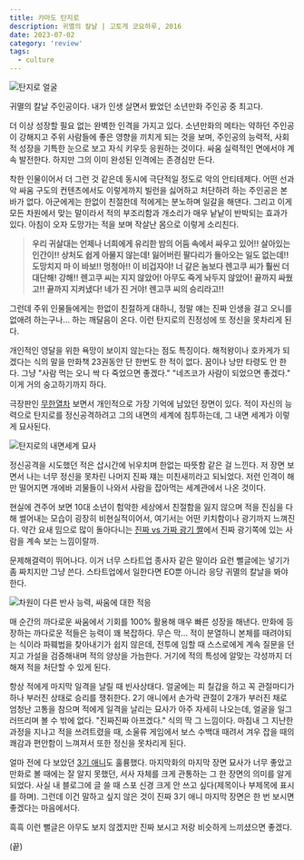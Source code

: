 ```yaml
---
title: 카마도 탄지로
description: 귀멸의 칼날 | 고토게 코요하루, 2016
date: 2023-07-02
category: 'review'
tags:
  - culture
---
```


![탄지로 얼굴](https://i.namu.wiki/i/GshZSQDoRQsd3eDrRFX0t_GdpOoyzAyHuyUlHeCsy3ba3tbIvUzoD2IcWCahZh9TGsnnkZ9Mv-tE6_aHFs-OrxiczV3iktuo1ucx4d2yGKuc6Cn5WxmCn9vYpC9jTYIYfjQlivW5FtKQYZOYdLk-og.webp)

귀멸의 칼날 주인공이다. 내가 인생 살면서 봤었던 소년만화 주인공 중 최고다.

더 이상 성장할 필요 없는 완벽한 인격을 가지고 있다. 소년만화의 메타는 약하던 주인공이 강해지고 주위 사람들에 좋은 영향을 끼치게 되는 것을 보며, 주인공의 능력적, 사회적 성장을 기특한 눈으로 보고 자식 키우듯 응원하는 것이다.
싸움 실력적인 면에서야 계속 발전한다. 하지만 그의 이미 완성된 인격에는 존경심만 든다.

착한 인물이어서 더 그런 것 같은데 동시에 극단적일 정도로 악의 안티테제다. 어떤 선과악 싸움 구도의 컨텐츠에서도 이렇게까지 빌런을 싫어하고 처단하려 하는 주인공은 본 바가 없다.
아군에게는 한없이 친절한데 적에게는 분노하며 일갈을 해댄다. 그리고 이게 모든 차원에서 맞는 말이라서 적의 부조리함과 개소리가 매우 낱낱이 반박되는 효과가 있다. 아침이 오자 도망가는 적을 보며 작살난 몸으로 이렇게 소리친다.

> **우리 귀살대는 언제나 너희에게 유리한 밤의 어둠 속에서 싸우고 있어!! 살아있는 인간이!! 상처도 쉽게 아물지 않는데! 잃어버린 팔다리가 돌아오는 일도 없는데!! 도망치지 마 이 바보!! 멍청아!! 이 비겁자야! 너 같은 놈보다 렌고쿠 씨가 훨씬 더 대단해! 강해!! 렌고쿠 씨는 지지 않았어! 아무도 죽게 놔두지 않았어! 끝까지 싸웠고!! 끝까지 지켜냈다! 네가 진 거야! 렌고쿠 씨의 승리라고!!**

그런데 주위 인물들에게는 한없이 친절하게 대하니, 정말 얘는 진짜 인생을 걸고 오니를 없애려 하는구나... 하는 깨달음이 온다. 이런 탄지로의 진정성에 또 정신을 못차리게 된다.

개인적인 영달을 위한 욕망이 보이지 않는다는 점도 특징이다. 해적왕이나 호카게가 되겠다는 식의 말을 만화책 23권동안 단 한번도 한 적이 없다. 꿈이나 낭만 타령도 안 한다.
그냥 "사람 먹는 오니 싹 다 죽었으면 좋겠다." "네즈코가 사람이 되었으면 좋겠다." 이게 거의 숭고하기까지 하다.

극장판인 [무한열차](https://watcha.com/ko-KR/contents/tlObjnj) 보면서 개인적으로 가장 기억에 남았던 장면이 있다. 적이 자신의 능력으로 탄지로를 정신공격하려고 그의 내면의 세계에 침투하는데, 그 내면 세계가 이렇게 묘사된다.

![탄지로의 내면세계 묘사](https://i.namu.wiki/i/Bt3CIxgvLbB1ji9uffkuMJHXU8TetZ8DaMWlgJWBa45UryGGIrt3ZZw7JDx_rLdBEM8XxgzzqNoZcpH51SRESYh6wkLvEm_1z7t31y0TCUI5OS-VRUbG_IACi4XnrJxUMbOAx0Us_7FUOzpNvb7CYQ.webp)

정신공격을 시도했던 적은 삽시간에 뉘우치며 한없는 따뜻함 같은 걸 느낀다. 저 장면 보면서 나는 너무 정신을 못차린 나머지 진짜 쟤는 미친새끼라고 되뇌었다. 저런 인격이 해만 떨어지면 개에바 괴물들이 나와서 사람을 잡아먹는 세계관에서 나온 것이다.

현실에 견주어 보면 10대 소년이 험악한 세상에서 친절함을 잃지 않으며 적을 진심을 다해 썰어내는 모습이 굉장히 비현실적이어서, 여기서는 어떤 키치함이나 광기까지 느껴진다. 약간 요새 밈으로 많이 돌아다니는 [진짜 vs 가짜 광기 짤](https://m.post.naver.com/viewer/postView.naver?volumeNo=29284697&memberNo=5079266)에서 진짜 광기쪽에 있는 사람을 계속 보는 느낌이랄까.

문제해결력이 뛰어나다. 이거 너무 스타트업 종사자 같은 말이라 요런 뻘글에는 넣기가 좀 짜치지만 그냥 쓴다. 스타트업에서 일한다면 EO뿐 아니라 응당 귀멸의 칼날을 봐야한다.

![차원이 다른 반사 능력, 싸움에 대한 적응](https://pbs.twimg.com/media/Eu1pJkEVgAA3UPI?format=jpg&name=small)

매 순간의 까다로운 싸움에서 기회를 100% 활용해 매우 빠른 성장을 해낸다. 만화에 등장하는 까다로운 적들은 능력이 꽤 복잡하다. 무슨 막... 적이 분열하니 본체를 때려야되는 식이라 파훼법을 찾아내기가 쉽지 않은데,
전투에 임할 때 스스로에게 계속 질문을 던지고 가설을 검증해내며 적의 양상을 가늠한다. 거기에 적의 특성에 알맞는 각성까지 더해져 적을 처단할 수 있게 된다.

항상 적에게 마지막 일격을 날릴 때 빈사상태다. 얼굴에는 피 칠갑을 하고 꼭 관절마디가 하나 부러진 상태로 승리를 쟁취한다.
2기 애니에서 손가락 관절이 2개가 부러진 채로 엄청난 고통을 참으며 적에게 일격을 날리는 묘사가 아주 자세히 나오는데, 얼굴을 일그러뜨리며 볼 수 밖에 없다. "진짜진짜 아프겠다." 식의 딱 그 느낌이다.
마침내 그 지난한 과정을 지나고 적을 쓰려트렸을 때, 소울류 게임에서 보스 수백대 때려서 겨우 잡을 때의 쾌감과 편안함이 느껴져서 또한 정신을 못차리게 된다.

얼마 전에 다 보았던 [3기 애니](https://watcha.com/ko-KR/contents/tlnN6J1)도 훌륭했다. 마지막화의 마지막 장면 묘사가 너무 좋았고 만화로 볼 때에는 잘 알지 못했던, 서사 자체를 크게 관통하는 그 한 장면의 의미를 알게 되었다.
사실 내 블로그에 글 쓸 때 스포 신경 크게 안 쓰고 싶다(제목이나 부제목에 표시를 하며). 그런데 이건 말하고 싶지 않은 것이 진짜 3기 애니 마지막 장면은 한 번 보시면 좋겠다는 마음에서다.

흑흑 이런 뻘글은 아무도 보지 않겠지만 진짜 보시고 저랑 비슷하게 느끼셨으면 좋겠다.

(끝)

